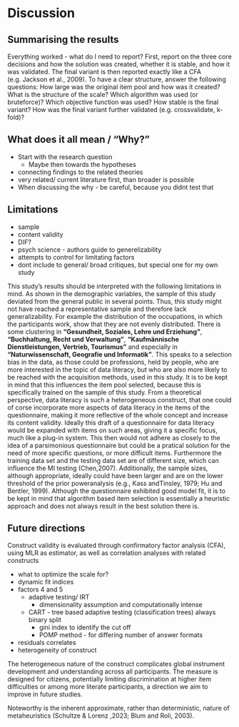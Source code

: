 # Discussion

## Summarising the results

Everything worked - what do I need to report?
First, report on the three core decisions and how the solution was created, whether it is stable, and how it was validated. The final variant is then reported exactly like a CFA (e.g. Jackson et al., 2009). To have a clear structure, answer the following questions:
How large was the original item pool and how was it created?
What is the structure of the scale?
Which algorithm was used (or bruteforce)?
Which objective function was used?
How stable is the final variant?
How was the final variant further validated (e.g. crossvalidate, k-fold)?


## What does it all mean / "Why?"

- Start with the research question
  - Maybe then towards the hypotheses
- connecting findings to the related theories
- very related/ current literature first, than broader is possible
- When discussing the why - be careful, because you didnt test that

## Limitations
- sample
- content validity
- DIF?
- psych science - authors guide to generelizability
- attempts to control for limitating factors
- dont include to general/ broad critiques, but special one for my own study

This study's results should be interpreted with the following limitations in mind. 
As shown in the demographic variables, the sample of this study deviated from the 
general public in several points. Thus, this study might not have reached a representative sample
and therefore lack generalizability. For example the distribution of the occupations, in which the 
participants work, show that they are not evenly distributed. There is some clustering in **"Gesundheit, Soziales, Lehre und Erziehung"**, **"Buchhaltung, Recht und Verwaltung"**, **"Kaufmännische Dienstleistungen, Vertrieb, Tourismus"** and especially in **"Naturwissenschaft, Geografie und Informatik"**. This speaks to a selection bias in the data, as those could be professions, held by people, who are more interested in the topic of data literacy, but who are also more likely to be reached with the acquisition methods, used in this study. It is to be kept in mind that this influences the 
item pool selected, because this is specifically trained on the sample of this study. 
From a theoretical perspective, data literacy is such a heterogeneous construct, that one could of corse incorporate more aspects of data literacy in the items of the questionnaire, making it more reflective of the whole concept and increase its content validity. Ideally this draft of a questionnaire for data literacy would be expanded with items on such areas, giving it a specific focus, much like a plug-in system. This then would not adhere as closely to the idea of a parsimonious questionnaire but could be a pratical solution for the need of more specific questions, or more difficult items.
Furthermore the training data set and the testing data set are of different size, which 
can influence the MI testing (Chen,2007). Additionally, the sample sizes, although appropriate, ideally could have been larger and are on the lower threshold of the prior poweranalysis (e.g., Kass andTinsley, 1979; Hu and Bentler, 1999). 
Although the questionnaire exhibited good model fit, it is to be kept in mind 
that algorithm based item selection is essentially a heuristic approach and does not 
always result in the best solution there is. 

## Future directions

########################################

Construct validity is evaluated through confirmatory factor analysis (CFA), using MLR as estimator, as well as correlation analyses with related constructs

- what to optimize the scale for?
- dynamic fit indices
- factors 4 and 5
    - adaptive testing/ IRT
        - dimensionality assumption and computationally intense
    - CART - tree based adaptive testing (classification trees) always binary split
        - gini index to identify the cut off 
        - POMP method - for differing number of answer formats
- residuals correlates 
- heterogeneity of construct 

The heterogeneous nature of the construct complicates global instrument development and understanding across all participants. The measure is designed for citizens, potentially limiting discrimination at higher item difficulties or among more literate participants, a direction we aim to improve in future studies.


Noteworthy is the inherent approximate, rather than deterministic, nature of metaheuristics (Schultze & Lorenz ,2023; Blum and Roli, 2003).